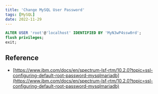 ```yaml
---
title: 'Change MySQL User Password'
tags: [MySQL]
date: 2022-11-29
---
```


```SQL
ALTER USER 'root'@'localhost' IDENTIFIED BY 'MyN3wP4ssw0rd';
flush privileges;
exit;
```

## Reference

- [https://www.ibm.com/docs/en/spectrum-lsf-rtm/10.2.0?topic=ssl-configuring-default-root-password-mysqlmariadb](https://www.ibm.com/docs/en/spectrum-lsf-rtm/10.2.0?topic=ssl-configuring-default-root-password-mysqlmariadb)

